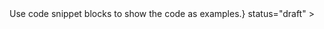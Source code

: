 

<Unstyled>
	<Page.Tabs
		title="Code Snippet"
		subtitle={<>Use code snippet blocks to show the code as examples.</>}
		status="draft"
	>
		<div id="usage" label="Usage">
			<TabUsage />
		</div>
		<div id="code" label="Code">
			<TabCode />
		</div>
		<div id="examples" label="Examples">
			<TabExamples />
		</div>
	</Page.Tabs>
</Unstyled>
